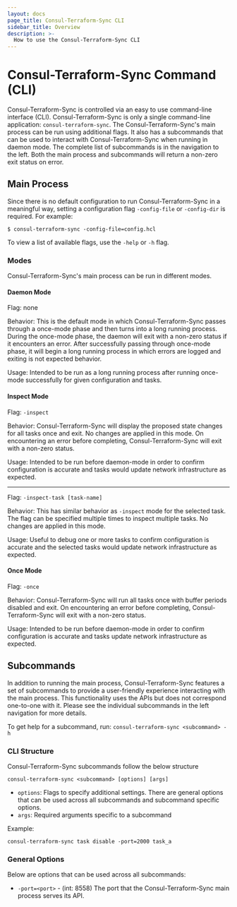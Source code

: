 ```yaml
---
layout: docs
page_title: Consul-Terraform-Sync CLI
sidebar_title: Overview
description: >-
  How to use the Consul-Terraform-Sync CLI
---
```


# Consul-Terraform-Sync Command (CLI)

Consul-Terraform-Sync is controlled via an easy to use command-line interface (CLI). Consul-Terraform-Sync is only a single command-line application: `consul-terraform-sync`. The Consul-Terraform-Sync's main process can be run using additional flags. It also has a subcommands that can be used to interact with Consul-Terraform-Sync when running in daemon mode. The complete list of subcommands is in the navigation to the left. Both the main process and subcommands will return a non-zero exit status on error.

## Main Process

Since there is no default configuration to run Consul-Terraform-Sync in a meaningful way, setting a configuration flag `-config-file` or `-config-dir` is required. For example:

```shell-session
$ consul-terraform-sync -config-file=config.hcl
```

To view a list of available flags, use the `-help` or `-h` flag.

### Modes

Consul-Terraform-Sync's main process can be run in different modes.

#### Daemon Mode

Flag: none

Behavior: This is the default mode in which Consul-Terraform-Sync passes through a once-mode phase and then turns into a long running process. During the once-mode phase, the daemon will exit with a non-zero status if it encounters an error. After successfully passing through once-mode phase, it will begin a long running process in which errors are logged and exiting is not expected behavior.

Usage: Intended to be run as a long running process after running once-mode successfully for given configuration and tasks.

#### Inspect Mode

Flag: `-inspect`

Behavior: Consul-Terraform-Sync will display the proposed state changes for all tasks once and exit. No changes are applied in this mode. On encountering an error before completing, Consul-Terraform-Sync will exit with a non-zero status.

Usage: Intended to be run before daemon-mode in order to confirm configuration is accurate and tasks would update network infrastructure as expected.

-----

Flag: `-inspect-task [task-name]`

Behavior: This has similar behavior as `-inspect` mode for the selected task. The flag can be specified multiple times to inspect multiple tasks. No changes are applied in this mode.

Usage: Useful to debug one or more tasks to confirm configuration is accurate and the selected tasks would update network infrastructure as expected.

#### Once Mode

Flag: `-once`

Behavior: Consul-Terraform-Sync will run all tasks once with buffer periods disabled and exit. On encountering an error before completing, Consul-Terraform-Sync will exit with a non-zero status.

Usage: Intended to be run before daemon-mode in order to confirm configuration is accurate and tasks update network infrastructure as expected.

## Subcommands

In addition to running the main process, Consul-Terraform-Sync features a set of subcommands to provide a user-friendly experience interacting with the main process. This functionality uses the APIs but does not correspond one-to-one with it. Please see the individual subcommands in the left navigation for more details.

To get help for a subcommand, run: `consul-terraform-sync <subcommand> -h`


### CLI Structure

Consul-Terraform-Sync subcommands follow the below structure

```shell-session
consul-terraform-sync <subcommand> [options] [args]
```
- `options`: Flags to specify additional settings. There are general options that can be used across all subcommands and subcommand specific options.
- `args`: Required arguments specific to a subcommand

Example:

```shell-session
consul-terraform-sync task disable -port=2000 task_a
```

### General Options

Below are options that can be used across all subcommands:

- `-port=<port>` - (int: 8558) The port that the Consul-Terraform-Sync main process serves its API.
